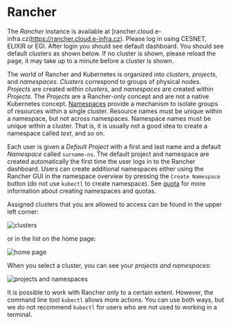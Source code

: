 # Rancher

The _Rancher_ instance is available at [rancher.cloud.e-infra.cz(https://rancher.cloud.e-infra.cz). Please log in using CESNET, ELIXIR or EGI.
After login you should see default dashboard. You should see default clusters as shown below. If no cluster is shown, please reload the page, it may take up to a minute before a cluster is shown.

The world of Rancher and Kubernetes is organized into *clusters*, *projects*, and *namespaces*. *Clusters* correspond to groups of physical nodes. *Projects* are created within *clusters*, and *namespaces* are created within *Projects*. The *Projects* are a Rancher-only concept and are not a native Kubernetes concept. [Namespaces](https://kubernetes.io/docs/concepts/overview/working-with-objects/namespaces/) provide a mechanism to isolate groups of resources within a single cluster. Resource names must be unique within a namespace, but not across namespaces. Namespace names must be unique within a cluster. That is, it is usually not a good idea to create a namespace called *test*, and so on.

Each user is given a *Default Project* with a first and last name and a default *Namespace* called `surname-ns`. The default project and namespace are created automatically the first time the user logs in to the Rancher dashboard. Users can create additional namespaces either using the Rancher GUI in the namespace overview by pressing the `Create Namespace` button (do not use `kubectl` to create namespace). See [quota](quotas) for more information about creating namespaces and quotas.

Assigned clusters that you are allowed to access can be found in the upper left corner:

![clusters](/img/ceritsc/cluster1.jpg)

or in the list on the home page:

![home page](/img/ceritsc/cluster2.jpg)

When you select a cluster, you can see your *projects and namespaces*:

![projects and namespaces](/img/ceritsc/projects.jpg)

It is possible to work with Rancher only to a certain extent. However, the command line tool `kubectl` allows more actions. You can use both ways, but we do not recommend `kubectl` for users who are not used to working in a terminal.
